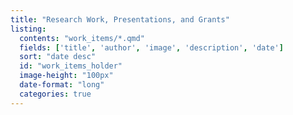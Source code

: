 ```yaml
---
title: "Research Work, Presentations, and Grants"
listing:
  contents: "work_items/*.qmd"
  fields: ['title', 'author', 'image', 'description', 'date']
  sort: "date desc"
  id: "work_items_holder"
  image-height: "100px"
  date-format: "long"
  categories: true
---
```


:::{#work_items_holder}
:::